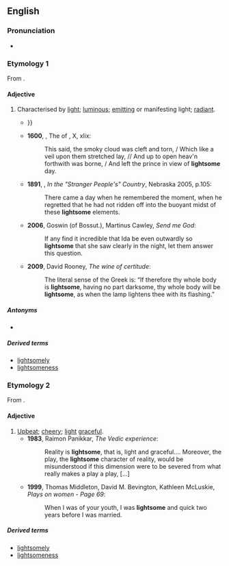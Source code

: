 ==English==

===Pronunciation===
* {{a|UK}} {{IPA|en|/ˈlʌɪtsəm/}}

===Etymology 1===
From {{affix|en|[[light#Etymology_3|light]]|pos1=a|t1=bright|[[-some#Etymology_1|-some]]|pos2=suffix forming adjectives|t2=very like, same as}}.

====Adjective====
{{en-adj}}

# Characterised by [[light]]; [[luminous]]; [[emitting]] or manifesting light; [[radiant]].
#* {{RQ:Spenser Faerie Queene|book=III|canto=VII|passage=While in their mothers wombe enclosd they were, / Ere they into the '''lightsom''' world were brought, / In fleshly lust were mingled both yfere {{...}}}}
#* '''1600''', {{w|Edward Fairfax}}, The ''{{w|Jerusalem Delivered}}'' of {{w|Torquato Tasso|Tasso}}, X, xlix:
#*: This said, the smoky cloud was cleft and torn, / Which like a veil upon them stretched lay, // And up to open heav'n forthwith was borne, / And left the prince in view of '''lightsome''' day.
#* '''1891''', {{w|Mary Noailles Murfree}}, ''In the "Stranger People's" Country'', Nebraska 2005, p.105:
#*: There came a day when he remembered the moment, when he regretted that he had not ridden off into the buoyant midst of these '''lightsome''' elements.
#* '''2006''', Goswin (of Bossut.), Martinus Cawley, ''Send me God'':
#*: If any find it incredible that Ida be even outwardly so '''lightsome''' that she saw clearly in the night, let them answer this question.
#* '''2009''', David Rooney, ''The wine of certitude'':
#*: The literal sense of the Greek is: “If therefore thy whole body is '''lightsome''', having no part darksome, thy whole body will be '''lightsome''', as when the lamp lightens thee with its flashing.”

=====Antonyms=====
* {{l|en|darksome}}

=====Derived terms=====
* [[lightsomely]]
* [[lightsomeness]]

===Etymology 2===
From {{affix|en|[[light#Etymology_4|light]]|pos1=a|t1=not heavy|[[-some#Etymology_1|-some]]|pos2=suffix forming adjectives|t2=very like, same as}}.

====Adjective====
{{en-adj}}

# [[upbeat|Upbeat]]; [[cheery]]; [[light]] [[graceful]].
#* '''1983''', Raimon Panikkar, ''The Vedic experience'':
#*: Reality is '''lightsome''', that is, light and graceful.... Moreover, the play, the '''lightsome''' character of reality, would be misunderstood if this dimension were to be severed from what really makes a play a play, [...]
#* '''1999''', Thomas Middleton, David M. Bevington, Kathleen McLuskie, ''Plays on women - Page 69'':
#*: When I was of your youth, I was '''lightsome''' and quick two years before I was married.

=====Derived terms=====
* [[lightsomely]]
* [[lightsomeness]]